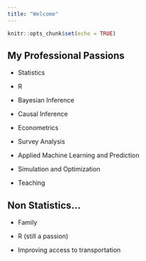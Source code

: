 ```yaml
---
title: "Welcome"
---
```


```r
knitr::opts_chunk$set(echo = TRUE)
```

## My Professional Passions

* Statistics

* R 

* Bayesian Inference

* Causal Inference

* Econometrics

* Survey Analysis

* Applied Machine Learning and Prediction

* Simulation and Optimization

* Teaching

## Non Statistics...

* Family

* R (still a passion)

* Improving access to transportation


 